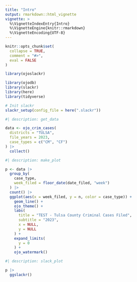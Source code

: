 ```yaml
---
title: "Intro"
output: rmarkdown::html_vignette
vignette: >
  %\VignetteIndexEntry{Intro}
  %\VignetteEngine{knitr::rmarkdown}
  %\VignetteEncoding{UTF-8}
---
```


```r
knitr::opts_chunk$set(
  collapse = TRUE,
  comment = "#>",
  eval = FALSE
)
```

```r
library(ojoslackr)

library(ojodb)
library(slackr)
library(here)
library(tidyverse)

# Init slackr
slackr_setup(config_file = here(".slackr"))
```

```r
#| description: get_data

data <- ojo_crim_cases(
  districts = "TULSA",
  file_years = 2023,
  case_types = c("CM", "CF")
) |>
  collect()
```

```r
#| description: make_plot

p <- data |>
  group_by(
    case_type,
    week_filed = floor_date(date_filed, "week")
  ) |>
  count() |>
  ggplot(aes(x = week_filed, y = n, color = case_type)) +
    geom_line() +
    ojo_theme() +
    labs(
      title = "TEST - Tulsa County Criminal Cases Filed",
      subtitle = "2023",
      x = NULL,
      y = NULL
    ) +
    expand_limits(
      y = 0
    ) +
    ojo_watermark()
```

```r
#| description: slack_plot

p |>
  ggslackr()
```
